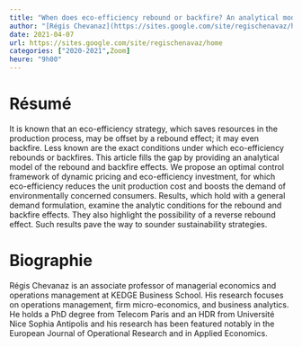 ```yaml
---
title: "When does eco-efficiency rebound or backfire? An analytical model"
author: "[Régis Chevanaz](https://sites.google.com/site/regischenavaz/home)"
date: 2021-04-07
url: https://sites.google.com/site/regischenavaz/home
categories: ["2020-2021",Zoom]
heure: "9h00"
---
```


# Résumé

It is known that an eco-efficiency strategy, which saves resources in the production process, may be offset by a rebound effect; it may even backfire. Less known are the exact conditions under which eco-efficiency rebounds or backfires. This article fills the gap by providing an analytical model of the rebound and backfire effects. We propose an optimal control framework of dynamic pricing and eco-efficiency investment, for which eco-efficiency reduces the unit production cost and boosts the demand of environmentally concerned consumers. Results, which hold with a general demand formulation, examine the analytic conditions for the rebound and backfire effects. They also highlight the possibility of a reverse rebound effect. Such results pave the way to sounder sustainability strategies.


# Biographie

Régis Chevanaz is an associate professor of managerial economics and operations management at KEDGE Business School. His research focuses on operations management, firm micro-economics, and business analytics. He holds a PhD degree from Telecom Paris and an HDR from Université Nice Sophia Antipolis and his research has been featured notably in the European Journal of Operational Research and in Applied Economics.
